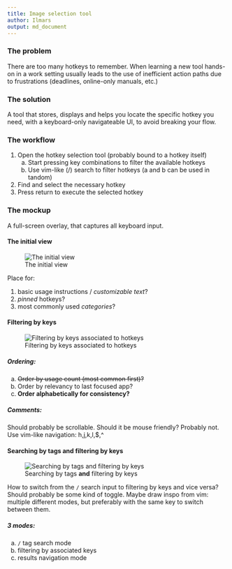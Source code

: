```yaml
---
title: Image selection tool
author: Ilmars
output: md_document
---
```


### The problem
There are too many hotkeys to remember. When learning a new tool hands-on in a work setting usually leads to the use of inefficient action paths due to frustrations (deadlines, online-only manuals, etc.)

### The solution
A tool that stores, displays and helps you locate the specific hotkey you need, with a keyboard-only navigateable UI, to avoid breaking your flow.

### The workflow
1. Open the hotkey selection tool (probably bound to a hotkey itself)
	a) Start pressing key combinations to filter the available hotkeys
	b) Use vim-like (/) search to filter hotkeys
	(a and b can be used in tandom)
2. Find and select the necessary hotkey
3. Press return to execute the selected hotkey

### The mockup
A full-screen overlay, that captures all keyboard input.

#### The initial view
![The initial view](img/initial_view.png)

Place for:

1. basic usage instructions / *customizable text*?
2. *pinned* hotkeys?
3. most commonly used *categories*?

#### Filtering by keys
![Filtering by keys associated to hotkeys](img/hotkey_filter_view.png)

##### Ordering:

a) ~~Order by usage count (most common first)?~~
b) Order by relevancy to last focused app?
c) **Order alphabetically for consistency?**

##### Comments:
Should probably be scrollable.
Should it be mouse friendly? Probably not.
Use vim-like navigation: h,j,k,l,$,^

#### Searching by tags and filtering by keys
![Searching by tags **and** filtering by keys](img/search_hotkey_filter_view.png)

How to switch from the `/` search input to filtering by keys and vice versa? Should probably be some kind of toggle. Maybe draw inspo from vim: multiple different modes, but preferably with the same key to switch between them.

##### 3 modes:

a) `/` tag search mode
b) filtering by associated keys
c) results navigation mode

